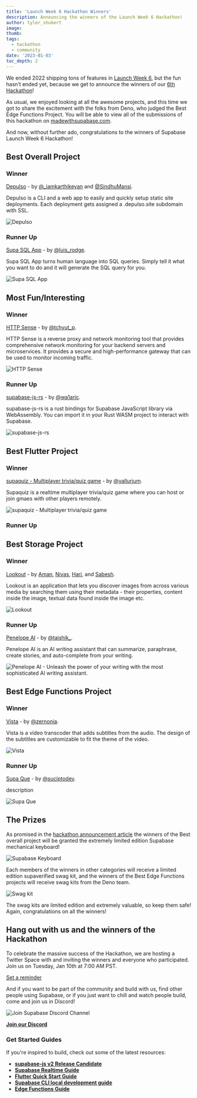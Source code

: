 ```yaml
---
title: 'Launch Week 6 Hackathon Winners'
description: Announcing the winners of the Launch Week 6 Hackathon!
author: tyler_shukert
image: 
thumb: 
tags:
  - hackathon
  - community
date: '2023-01-03'
toc_depth: 2
---
```


We ended 2022 shipping tons of features in [Launch Week 6](https://supabase.com/launch-week), but the fun hasn’t ended yet, because we get to announce the winners of our [6th Hackathon](https://supabase.com/blog/launch-week-6-hackathon)!

As usual, we enjoyed looking at all the awesome projects, and this time we got to share the excitement with the folks from Deno, who judged the Best Edge Functions Project. You will be able to view all of the submissions of this hackathon on [madewithsupabase.com](https://www.madewithsupabase.com/).

And now, without further ado, congratulations to the winners of Supabase Launch Week 6 Hackathon!

## Best Overall Project

### Winner

[Depulso](https://github.com/KarthikeyanRanasthala/depulso/) - by [@\_iamkarthikeyan](https://twitter.com/_iamkarthikeyan) and [@SindhuMansi](https://twitter.com/SindhuMansi).

Depulso is a CLI and a web app to easily and quickly setup static site deployments. Each deployment gets assigned a .depulso.site subdomain with SSL.

![Depulso](/images/blog/lw6-hackathon-winners/depulso.png)

### Runner Up

[Supa SQL App](https://github.com/rodgetech/supa-sql-app) - by [@luis_rodge](https://twitter.com/luis_rodge).

Supa SQL App turns human language into SQL queries. Simply tell it what you want to do and it will generate the SQL query for you.

![Supa SQL App](/images/blog/lw6-hackathon-winners/supa-sql-app.png)

## Most Fun/Interesting

### Winner

[HTTP Sense](https://github.com/http-sense/http-sense) - by [@tchyut_p](https://twitter.com/tchyut_p).

HTTP Sense is a reverse proxy and network monitoring tool that provides comprehensive network monitoring for your backend servers and microservices. It provides a secure and high-performance gateway that can be used to monitor incoming traffic.

![HTTP Sense](/images/blog/lw6-hackathon-winners/http-sense.png)

### Runner Up

[supabase-js-rs](https://github.com/wa1aric/supabase-js-rs) - by [@wa1aric](https://twitter.com/wa1aric).

supabase-js-rs is a rust bindings for Supabase JavaScript library via WebAssembly. You can import it in your Rust WASM project to interact with Supabase.

![supabase-js-rs](/images/blog/lw6-hackathon-winners/supabase-js-rs.png)

## Best Flutter Project

### Winner

[supaquiz - Multiplayer trivia/quiz game](https://github.com/yallurium/supaquiz) - by [@yallurium](https://twitter.com/yallurium).

Supaquiz is a realtime multiplayer trivia/quiz game where you can host or join gmaes with other players remotely.

![supaquiz - Multiplayer trivia/quiz game](/images/blog/lw6-hackathon-winners/supaquiz.png)

### Runner Up

## Best Storage Project

### Winner

[Lookout](https://github.com/luxecraft/lookout) - by [Aman](https://twitter.com/Amanrk28), [Nivas](https://twitter.com/nithsua), [Hari](https://twitter.com/_harisaran_), and [Sabesh](https://twitter.com/sabeshbharathi).

Lookout is an application that lets you discover images from across various media by searching them using their metadata - their properties, content inside the image, textual data found inside the image etc. 

![Lookout](/images/blog/lw6-hackathon-winners/lookout.png)

### Runner Up

[Penelope AI](https://github.com/taishikato/Penelope-AI) - by [@taishik_](https://twitter.com/taishik_).

Penelope AI is an AI writing assistant that can summarize, paraphrase, create stories, and auto-complete from your writing.

![Penelope AI - Unleash the power of your writing with the most sophisticated AI writing assistant.](/images/blog/lw6-hackathon-winners/penelope-ai.png)

## Best Edge Functions Project

### Winner

[Vista](https://github.com/zernonia/vista) - by [@zernonia](https://twitter.com/zernonia).

Vista is a video transcoder that adds subtitles from the audio. The design of the subtitles are customizable to fit the theme of the video.

![Vista](/images/blog/lw6-hackathon-winners/vista.png)

### Runner Up

[Supa Que](https://github.com/suciptoid/supaque) - by [@suciptodev](https://twitter.com/suciptodev).

description

![Supa Que](/images/blog/lw6-hackathon-winners/supaque.png)
## The Prizes

As promised in the [hackathon announcement article](https://supabase.com/blog/launch-week-6-hackathon) the winners of the Best overall project will be granted the extremely limited edition Supabase mechanical keyboard!

![Supabase Keyboard](/images/blog/lw6-hackathon/keyboard.png)

Each members of the winners in other categories will receive a limited edition supaverified swag kit, and the winners of the Best Edge Functions projects will receive swag kits from the Deno team.

![Swag kit](/images/blog/lw6-hackathon/swagkit.png)

The swag kits are limited edition and extremely valuable, so keep them safe! Again, congratulations on all the winners!

## Hang out with us and the winners of the Hackathon

To celebrate the massive success of the Hackathon, we are hosting a Twitter Space with and inviting the winners and everyone who participated. Join us on Tuesday, Jan 10th at 7:00 AM PST.

[Set a reminder](https://twitter.com/i/spaces/1LyxBoXywLjKN)

And if you want to be part of the community and build with us, find other people using Supabase, or if you just want to chill and watch people build, come and join us in Discord!

![Join Supabase Discord Channel](/images/blog/hackathon/community.png)

**[Join our Discord](https://discord.supabase.com/)**

### Get Started Guides

If you're inspired to build, check out some of the latest resources:

- [**supabase-js v2 Release Candidate**](https://supabase.com/blog/supabase-js-v2)
- [**Supabase Realtime Guide**](https://supabase.com/docs/guides/realtime)
- [**Flutter Quick Start Guide**](https://supabase.com/docs/guides/with-flutter)
- [**Supabase CLI local development guide**](https://supabase.com/docs/guides/local-development)
- [**Edge Functions Guide**](https://supabase.com/docs/guides/functions)
